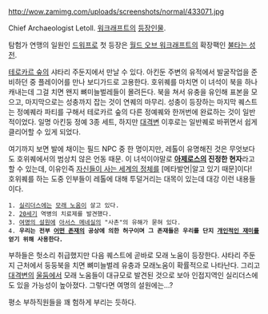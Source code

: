 http://wow.zamimg.com/uploads/screenshots/normal/433071.jpg

Chief Archaeologist Letoll. [[워크래프트]]의 [[워크래프트/등장인물|등장인물]].

탐험가 연맹의 일원인 [[드워프(워크래프트)|드워프]]로 첫 등장은 [[월드 오브 워크래프트]]의 확장팩인 [[불타는 성전]]. 

[[테로카르 숲]]의 샤타리 주둔지에서 만날 수 있다. 아킨둔 주변의 유적에서 발굴작업을 준비하던 중 플레이어를 만나 보디가드로 고용한다. 호위퀘를 마치면 이 녀석이 북을 하나 캐내는데 그걸 치면 왠지 뼈미늘벌레들이 몰려든다. 북을 쳐서 유충을 유인해 표본을 모으고, 마지막으로는 성충까지 잡는 것이 연퀘의 마무리. 성충이 등장하는 마지막 퀘스트는 정예퀘라 파티를 구해서 테로카르 숲의 다른 정예퀘와 한꺼번에 완료하는 것이 일반적이었다. 일명 아킨둥 정예 3종 세트, 하지만 [[대격변]] 이후로는 일반퀘로 바뀌면서 쉽게 클리어할 수 있게 되었다.

여기까지 보면 발에 채이는 필드 NPC 중 한 명이지만, 레톨이 유명해진 것은 무엇보다도 호위퀘에서의 범상치 않은 언동 때문. 이 녀석이야말로 '''[[아제로스]]의 진정한 현자'''라고 할 수 있는데, 이유인즉 [[게임|자신들이 사는 세계의 정체]]를 [메타발언|알고 있기 때문]이다! 호위퀘를 하는 도중 인부들이 레톨에 대해 투덜거리는 대목이 있는데 대강 이런 내용들이다.

 1. [[실리더스]]에는 [[모래 노움]]이 살고 있다.
 2. [[20세기]] 역병의 치료제를 발견했다.
 3. [[여명의 설원]]에 [[아서스 메네실]]의 "사촌"의 유해가 묻혀 있다.
 4. '''우리는 전부 [[블리자드 엔터테인먼트|어떤 존재]]의 공상에 의한 허구이며 그 존재들은 우리를 단지 [[월드 오브 워크래프트|개인적인 재미]]를 얻기 위해 사용한다.'''

부하들은 헛소리 취급했지만 다음 퀘스트에 곧바로 모래 노움이 등장한다. 샤타리 주둔지 근처에서 둥둥북을 치면 뼈미늘벌레 유충과 모래노움이 확률적으로 나타난다. 그리고 [[대격변]]의 [[울둠]]에서 모래 노움들이 대규모로 발견된 것으로 보아 인접지역인 실리더스에도 있을 가능성이 높아졌다. 그렇다면 여명의 설원에는...?

평소 부하직원들을 꽤 험하게 부리는 듯하다.
